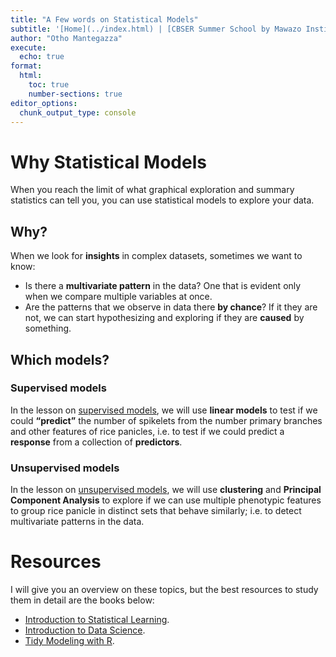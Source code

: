 ```yaml
---
title: "A Few words on Statistical Models"
subtitle: '[Home](../index.html) | [CBSER Summer School by Mawazo Institute](https://www.summercompschool.mawazoinstitute.org/)'
author: "Otho Mantegazza"
execute: 
  echo: true
format:
  html:
    toc: true
    number-sections: true
editor_options: 
  chunk_output_type: console
---
```


# Why Statistical Models

When you reach the limit of what graphical exploration and summary statistics can tell you, you can use statistical models to explore your data.

## Why?

When we look for **insights** in complex datasets, sometimes we want to know:

- Is there a **multivariate pattern** in the data? One that is evident only when we compare multiple variables at once.
- Are the patterns that we observe in data there **by chance**? If it they are not, we can start hypothesizing and exploring if they are **caused** by something.

## Which models?

### Supervised models

In the lesson on [supervised models](73-supervised.qmd), we will use **linear models** to test if we could **"predict"** the number of spikelets from the number primary branches and other features of rice panicles, i.e. to test if we could predict a **response** from a collection of **predictors**. 

### Unsupervised models

In the lesson on [unsupervised models](76-unsupervised.qmd), we will use **clustering** and **Principal Component Analysis** to explore if we can use multiple phenotypic features to group rice panicle in distinct sets that behave similarly; i.e. to detect multivariate patterns in the data.

# Resources

I will give you an overview on these topics, but the best resources to study them in detail are the books below:

- [Introduction to Statistical Learning](https://www.statlearning.com).
- [Introduction to Data Science](https://rafalab.github.io/dsbook/).
- [Tidy Modeling with R](https://www.tmwr.org/).

